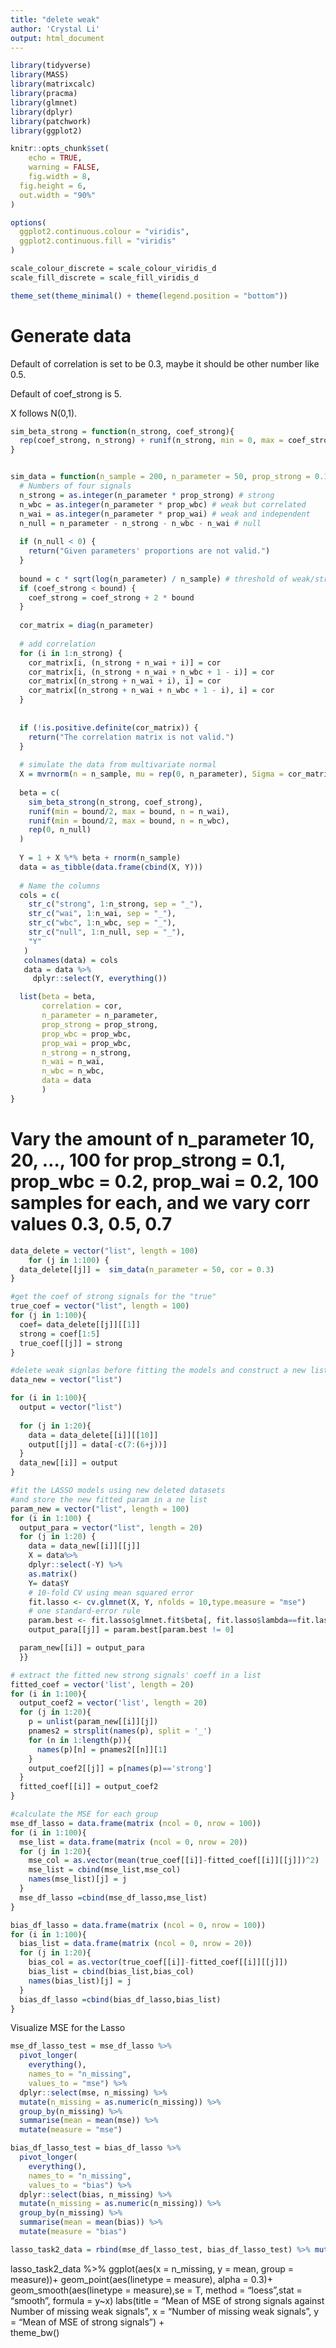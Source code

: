 ```yaml
---
title: "delete weak"
author: 'Crystal Li' 
output: html_document
---
```


```r
library(tidyverse)
library(MASS)
library(matrixcalc)
library(pracma)
library(glmnet)
library(dplyr)
library(patchwork)
library(ggplot2)

knitr::opts_chunk$set(
	echo = TRUE,
	warning = FALSE,
	fig.width = 8, 
  fig.height = 6,
  out.width = "90%"
)

options(
  ggplot2.continuous.colour = "viridis",
  ggplot2.continuous.fill = "viridis"
)

scale_colour_discrete = scale_colour_viridis_d
scale_fill_discrete = scale_fill_viridis_d

theme_set(theme_minimal() + theme(legend.position = "bottom"))
```


# Generate data


Default of correlation is set to be 0.3, maybe it should be other number like 0.5.

Default of coef_strong is 5.

X follows N(0,1).

```r
sim_beta_strong = function(n_strong, coef_strong){
  rep(coef_strong, n_strong) + runif(n_strong, min = 0, max = coef_strong)
}


sim_data = function(n_sample = 200, n_parameter = 50, prop_strong = 0.1, prop_wbc = 0.2, prop_wai = 0.2, c = 1, cor = 0.3, coef_strong = 5) {
  # Numbers of four signals
  n_strong = as.integer(n_parameter * prop_strong) # strong
  n_wbc = as.integer(n_parameter * prop_wbc) # weak but correlated
  n_wai = as.integer(n_parameter * prop_wai) # weak and independent
  n_null = n_parameter - n_strong - n_wbc - n_wai # null
  
  if (n_null < 0) {
    return("Given parameters' proportions are not valid.")
  }
  
  bound = c * sqrt(log(n_parameter) / n_sample) # threshold of weak/strong, the default is 0.14
  if (coef_strong < bound) {
    coef_strong = coef_strong + 2 * bound
  }
  
  cor_matrix = diag(n_parameter)
  
  # add correlation
  for (i in 1:n_strong) {
    cor_matrix[i, (n_strong + n_wai + i)] = cor
    cor_matrix[i, (n_strong + n_wai + n_wbc + 1 - i)] = cor
    cor_matrix[(n_strong + n_wai + i), i] = cor
    cor_matrix[(n_strong + n_wai + n_wbc + 1 - i), i] = cor
  }
  
  
  if (!is.positive.definite(cor_matrix)) {
    return("The correlation matrix is not valid.")
  }
  
  # simulate the data from multivariate normal
  X = mvrnorm(n = n_sample, mu = rep(0, n_parameter), Sigma = cor_matrix) # var = 1, correlation = covariance
  
  beta = c(
    sim_beta_strong(n_strong, coef_strong),
    runif(min = bound/2, max = bound, n = n_wai), 
    runif(min = bound/2, max = bound, n = n_wbc),
    rep(0, n_null) 
  )
  
  Y = 1 + X %*% beta + rnorm(n_sample)
  data = as_tibble(data.frame(cbind(X, Y)))
  
  # Name the columns
  cols = c(
    str_c("strong", 1:n_strong, sep = "_"),
    str_c("wai", 1:n_wai, sep = "_"),
    str_c("wbc", 1:n_wbc, sep = "_"),
    str_c("null", 1:n_null, sep = "_"),
    "Y"
   )
   colnames(data) = cols
   data = data %>% 
     dplyr::select(Y, everything())

  list(beta = beta, 
       correlation = cor,
       n_parameter = n_parameter,
       prop_strong = prop_strong,
       prop_wbc = prop_wbc, 
       prop_wai = prop_wbc,
       n_strong = n_strong,
       n_wai = n_wai,
       n_wbc = n_wbc,
       data = data
       )
}
```


# Vary the amount of n_parameter 10, 20, ..., 100 for prop_strong = 0.1, prop_wbc = 0.2, prop_wai = 0.2, 100 samples for each, and we vary corr values 0.3, 0.5, 0.7

```r
data_delete = vector("list", length = 100)
    for (j in 1:100) {
  data_delete[[j]] =  sim_data(n_parameter = 50, cor = 0.3)
}
```

```r
#get the coef of strong signals for the "true"
true_coef = vector("list", length = 100)
for (j in 1:100){
  coef= data_delete[[j]][[1]]
  strong = coef[1:5]
  true_coef[[j]] = strong
}
```

```r
#delete weak signlas before fitting the models and construct a new list of datasets
data_new = vector("list")

for (i in 1:100){
  output = vector("list")
  
  for (j in 1:20){
    data = data_delete[[i]][[10]] 
    output[[j]] = data[-c(7:(6+j))]
  }
  data_new[[i]] = output
}
```

```r
#fit the LASSO models using new deleted datasets
#and store the new fitted param in a ne list
param_new = vector("list", length = 100)
for (i in 1:100) {
  output_para = vector("list", length = 20)
  for (j in 1:20) {
    data = data_new[[i]][[j]]
    X = data%>% 
    dplyr::select(-Y) %>% 
    as.matrix()
    Y= data$Y
    # 10-fold CV using mean squared error
    fit.lasso <- cv.glmnet(X, Y, nfolds = 10,type.measure = "mse") 
    # one standard-error rule
    param.best <- fit.lasso$glmnet.fit$beta[, fit.lasso$lambda==fit.lasso$lambda.1se]
    output_para[[j]] = param.best[param.best != 0]

  param_new[[i]] = output_para
  }}

```

```r
# extract the fitted new strong signals' coeff in a list
fitted_coef = vector('list', length = 20)
for (i in 1:100){
  output_coef2 = vector('list', length = 20)
  for (j in 1:20){
    p = unlist(param_new[[i]][j]) 
    pnames2 = strsplit(names(p), split = '_')
    for (n in 1:length(p)){
      names(p)[n] = pnames2[[n]][1]
    }
    output_coef2[[j]] = p[names(p)=='strong']
  }
  fitted_coef[[i]] = output_coef2
}
```

```r
#calculate the MSE for each group
mse_df_lasso = data.frame(matrix (ncol = 0, nrow = 100))
for (i in 1:100){
  mse_list = data.frame(matrix (ncol = 0, nrow = 20))
  for (j in 1:20){
    mse_col = as.vector(mean(true_coef[[i]]-fitted_coef[[i]][[j]])^2)
    mse_list = cbind(mse_list,mse_col)
    names(mse_list)[j] = j
  }
  mse_df_lasso =cbind(mse_df_lasso,mse_list)
}

bias_df_lasso = data.frame(matrix (ncol = 0, nrow = 100))
for (i in 1:100){
  bias_list = data.frame(matrix (ncol = 0, nrow = 20))
  for (j in 1:20){
    bias_col = as.vector(true_coef[[i]]-fitted_coef[[i]][[j]])
    bias_list = cbind(bias_list,bias_col)
    names(bias_list)[j] = j
  }
  bias_df_lasso =cbind(bias_df_lasso,bias_list)
}
```

Visualize MSE for the Lasso
```r
mse_df_lasso_test = mse_df_lasso %>% 
  pivot_longer(
    everything(),
    names_to = "n_missing",
    values_to = "mse") %>% 
  dplyr::select(mse, n_missing) %>% 
  mutate(n_missing = as.numeric(n_missing)) %>% 
  group_by(n_missing) %>% 
  summarise(mean = mean(mse)) %>% 
  mutate(measure = "mse") 

bias_df_lasso_test = bias_df_lasso %>% 
  pivot_longer(
    everything(),
    names_to = "n_missing",
    values_to = "bias") %>% 
  dplyr::select(bias, n_missing) %>% 
  mutate(n_missing = as.numeric(n_missing)) %>% 
  group_by(n_missing) %>% 
  summarise(mean = mean(bias)) %>% 
  mutate(measure = "bias") 

lasso_task2_data = rbind(mse_df_lasso_test, bias_df_lasso_test) %>% mutate(type = "LASSO")
```

lasso_task2_data %>% 
  ggplot(aes(x = n_missing, y = mean, group = measure))+
  geom_point(aes(linetype = measure), alpha = 0.3)+
  geom_smooth(aes(linetype = measure),se = T, method = "loess",stat = "smooth", formula = y~x)
   labs(title = "Mean of MSE of strong signals against Number of missing weak signals",
       x = "Number of missing weak signals",
       y = "Mean of MSE of strong signals") +  
   theme_bw()
